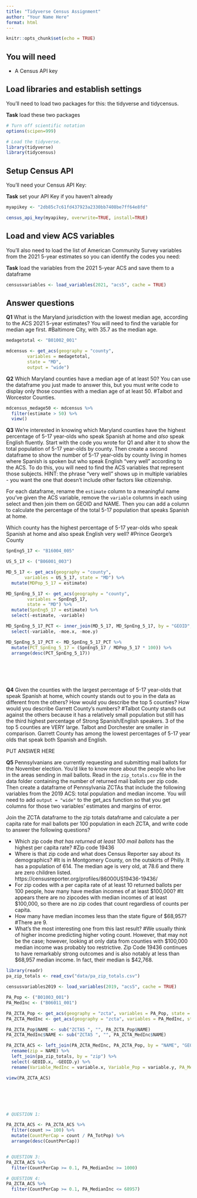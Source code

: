 ```yaml
---
title: "Tidyverse Census Assignment"
author: "Your Name Here"
format: html
---
```


```r
knitr::opts_chunk$set(echo = TRUE)
```

## You will need

-   A Census API key

## Load libraries and establish settings

You'll need to load two packages for this: the tidyverse and tidycensus.

**Task** load these two packages

```r
# Turn off scientific notation
options(scipen=999)

# Load the tidyverse.
library(tidyverse)
library(tidycensus)
```

## Setup Census API

You'll need your Census API Key:

**Task** set your API Key if you haven't already

```r

myapikey <- "2db85c7c61fd437923a2330bb7408be7ff64e8fd"

census_api_key(myapikey, overwrite=TRUE, install=TRUE)
```

## Load and view ACS variables

You'll also need to load the list of American Community Survey variables from the 2021 5-year estimates so you can identify the codes you need:

**Task** load the variables from the 2021 5-year ACS and save them to a dataframe

```r

censusvariables <- load_variables(2021, "acs5", cache = TRUE)

```

## Answer questions

**Q1** What is the Maryland jurisdiction with the lowest median age, according to the ACS 2021 5-year estimates? You will need to find the variable for median age first.
#Baltimore City, with 35.7 as the median age. 

```r
medagetotal <- "B01002_001"

mdcensus <- get_acs(geography = "county", 
        variables = medagetotal,
        state = "MD", 
        output = "wide")


```


**Q2** Which Maryland counties have a median age of at least 50? You can use the dataframe you just made to answer this, but you must write code to display only those counties with a median age of at least 50. 
#Talbot and Worcestor Counties.

```r

mdcensus_medage50 <- mdcensus %>%
  filter(estimate > 50) %>%
  view()

```


**Q3** We're interested in knowing which Maryland counties have the highest percentage of 5-17 year-olds who speak Spanish at home and *also* speak English fluently. Start with the code you wrote for Q1 and alter it to show the total population of 5-17 year-olds by county. Then create a second dataframe to show the number of 5-17 year-olds by county living in homes where Spanish is spoken but who speak English "very well" according to the ACS. To do this, you will need to find the ACS variables that represent those subjects. HINT: the phrase "very well" shows up in multiple variables - you want the one that doesn't include other factors like citizenship.

For each dataframe, rename the `estimate` column to a meaningful name you've given the ACS variable, remove the `variable` columns in each using select and then join them on GEOID and NAME. Then you can add a column to calculate the percentage of the total 5-17 population that speaks Spanish at home.

Which county has the highest percentage of 5-17 year-olds who speak Spanish at home and also speak English very well?
#Prince George's County

```r




SpnEng5_17 <- "B16004_005"

US_5_17 <- ("B06001_003")

MD_5_17 <- get_acs(geography = "county", 
       variables = US_5_17, state = "MD") %>% 
  mutate(MDPop_5_17 = estimate)

MD_SpnEng_5_17 <- get_acs(geography = "county", 
        variables = SpnEng5_17,
        state = "MD") %>% 
  mutate(SpnEng5_17 = estimate) %>%
  select(-estimate, -variable)

MD_SpnEng_5_17_PCT <- inner_join(MD_5_17, MD_SpnEng_5_17, by = "GEOID", "NAME") %>% 
  select(-variable, -moe.x, -moe.y)

MD_SpnEng_5_17_PCT <- MD_SpnEng_5_17_PCT %>% 
  mutate(PCT_SpnEng_5_17 = (SpnEng5_17 / MDPop_5_17 * 100)) %>% 
  arrange(desc(PCT_SpnEng_5_17))







```


**Q4** Given the counties with the largest percentage of 5-17 year-olds that speak Spanish at home, which county stands out to you in the data as different from the others? How would you describe the top 5 counties? How would you describe Garrett County's numbers?
#Talbot County stands out against the others because it has a relatively small population but still has the third highest percentage of Strong Spanish/English speakers. 3 of the top 5 counties are VERY large. Talbot and Dorchester are smaller in comparison. Garrett County has among the lowest percentages of 5-17 year olds that speak both Spanish and English.

PUT ANSWER HERE



**Q5** Pennsylvanians are currently requesting and submitting mail ballots for the November election. You'd like to know more about the people who live in the areas sending in mail ballots. Read in the `zip_totals.csv` file in the data folder containing the number of returned mail ballots per zip code. Then create a dataframe of Pennsylvania ZCTAs that include the following variables from the 2019 ACS: total population and median income. You will need to add `output = "wide"` to the get_acs function so that you get columns for those two variables' estimates and margins of error.

Join the ZCTA dataframe to the zip totals dataframe and calculate a per capita rate for mail ballots per 100 population in each ZCTA, and write code to answer the following questions?

-   Which zip code *that has returned at least 100 mail ballots* has the highest per capita rate?
#Zip code 19436
-   Where is that zip code and what does Census Reporter say about its demographics?
#It is in Montgomery County, on the outskirts of Philly. It has a population of 614. The median age is very old, at 78.6 and there are zero children listed. https://censusreporter.org/profiles/86000US19436-19436/ 
-   For zip codes with a per capita rate of at least 10 returned ballots per 100 people, how many have median incomes of at least \$100,000?
#It appears there are no zipcodes with median incomes of at least $100,000, so there are no zip codes that count regardless of counts per capita.
-   How many have median incomes less than the state figure of \$68,957?
#There are 9.
-   What's the most interesting one from this last result?
#We usually think of higher income predicting higher voting count. However, that may not be the case; however, looking at only data from counties with $100,000 median income was probably too restrictive. Zip Code 19436 continues to have remarkably strong outcomes and is also notably at less than $68,957 median income. In fact, their median is $42,768. 

```r

library(readr)
pa_zip_totals <- read_csv("data/pa_zip_totals.csv")

censusvariables2019 <- load_variables(2019, "acs5", cache = TRUE)

PA_Pop <- ("B01003_001")
PA_MedInc <- ("B06011_001")

PA_ZCTA_Pop <- get_acs(geography = "zcta", variables = PA_Pop, state = "PA", year = 2019)
PA_ZCTA_MedInc <- get_acs(geography = "zcta", variables = PA_MedInc, state = "PA", year = 2019)

PA_ZCTA_Pop$NAME <- sub("ZCTA5 ", "", PA_ZCTA_Pop$NAME)
PA_ZCTA_MedInc$NAME <- sub("ZCTA5 ", "", PA_ZCTA_MedInc$NAME)

PA_ZCTA_ACS <- left_join(PA_ZCTA_MedInc, PA_ZCTA_Pop, by = "NAME", "GEOID") %>%
  rename(zip = NAME) %>% 
  left_join(pa_zip_totals, by = "zip") %>% 
  select(-GEOID.x, -GEOID.y) %>% 
  rename(Variable_MedInc = variable.x, Variable_Pop = variable.y, PA_MedianInc = estimate.x, PA_TotPop = estimate.y)

view(PA_ZCTA_ACS)







```


```r


# QUESTION 1: 

PA_ZCTA_ACS <- PA_ZCTA_ACS %>% 
  filter(count >= 100) %>% 
  mutate(CountPerCap = count / PA_TotPop) %>% 
  arrange(desc(CountPerCap))


# QUESTION 3: 
PA_ZCTA_ACS %>% 
  filter(CountPerCap >= 0.1, PA_MedianInc >= 1000)

# QUESTION 4: 
PA_ZCTA_ACS %>% 
  filter(CountPerCap >= 0.1, PA_MedianInc <= 68957)






```
